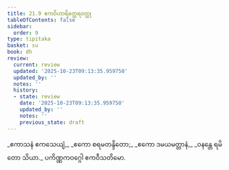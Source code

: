 ```yaml
---
title: 21.9 ဧကဝိဟာရိတ္ထေရဝတ္ထု
tableOfContents: false
sidebar:
  order: 9
type: tipitaka
basket: su
book: dh
review:
  current: review
  updated: '2025-10-23T09:13:35.959750'
  updated_by: ''
  notes: ''
  history:
  - state: review
    date: '2025-10-23T09:13:35.959750'
    updated_by: ''
    notes: ''
    previous_state: draft
---
```



<ReviewStatus review={frontmatter.review} showDetails={true} />

<HypothesisAnnotation frontmatter={frontmatter} />

<DynamicBreadcrumb />

<Division number="305" book="dh" e="ch" v="18" p="56">

<Paragraph number="328" type="verses" book="dh">
_ဧကာသနံ ဧကသေယျံ,_  
_ဧကော စရမတန္ဒိတော;_  
_ဧကော ဒမယမတ္တာနံ,_  
_ဝနန္တေ ရမိတော သိယာ._  


</Paragraph>
</Division>

<Paragraph number="329" type="center" book="dh">
ပကိဏ္ဏကဝဂ္ဂေါ ဧကဝီသတိမော.
</Paragraph>
